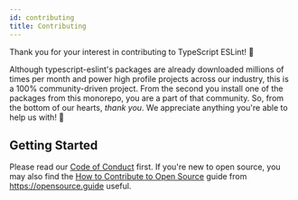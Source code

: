 ```yaml
---
id: contributing
title: Contributing
---
```


Thank you for your interest in contributing to TypeScript ESLint! 💜

Although typescript-eslint's packages are already downloaded millions of times per month and power high profile projects across our industry, this is a 100% community-driven project.
From the second you install one of the packages from this monorepo, you are a part of that community.
So, from the bottom of our hearts, _thank you_.
We appreciate anything you're able to help us with! 💜

## Getting Started

Please read our [Code of Conduct](https://github.com/typescript-eslint/typescript-eslint/blob/main/CODE_OF_CONDUCT.md) first.
If you're new to open source, you may also find the [How to Contribute to Open Source](https://opensource.guide/how-to-contribute) guide from https://opensource.guide useful.
